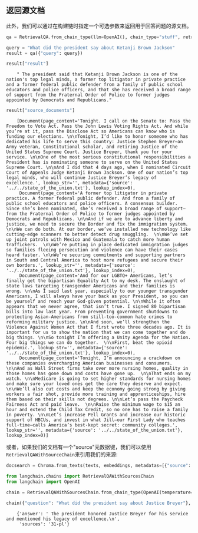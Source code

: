 ## 返回源文档
此外，我们可以通过在构建链时指定一个可选参数来返回用于回答问题的源文档。


```python
qa = RetrievalQA.from_chain_type(llm=OpenAI(), chain_type="stuff", retriever=docsearch.as_retriever(), return_source_documents=True)
```


```python
query = "What did the president say about Ketanji Brown Jackson"
result = qa({"query": query})
```


```python
result["result"]
```

<CodeOutputBlock lang="python">

```
    " The president said that Ketanji Brown Jackson is one of the nation's top legal minds, a former top litigator in private practice and a former federal public defender from a family of public school educators and police officers, and that she has received a broad range of support from the Fraternal Order of Police to former judges appointed by Democrats and Republicans."
```

</CodeOutputBlock>


```python
result["source_documents"]
```

<CodeOutputBlock lang="python">

```
    [Document(page_content='Tonight. I call on the Senate to: Pass the Freedom to Vote Act. Pass the John Lewis Voting Rights Act. And while you’re at it, pass the Disclose Act so Americans can know who is funding our elections. \n\nTonight, I’d like to honor someone who has dedicated his life to serve this country: Justice Stephen Breyer—an Army veteran, Constitutional scholar, and retiring Justice of the United States Supreme Court. Justice Breyer, thank you for your service. \n\nOne of the most serious constitutional responsibilities a President has is nominating someone to serve on the United States Supreme Court. \n\nAnd I did that 4 days ago, when I nominated Circuit Court of Appeals Judge Ketanji Brown Jackson. One of our nation’s top legal minds, who will continue Justice Breyer’s legacy of excellence.', lookup_str='', metadata={'source': '../../state_of_the_union.txt'}, lookup_index=0),
     Document(page_content='A former top litigator in private practice. A former federal public defender. And from a family of public school educators and police officers. A consensus builder. Since she’s been nominated, she’s received a broad range of support—from the Fraternal Order of Police to former judges appointed by Democrats and Republicans. \n\nAnd if we are to advance liberty and justice, we need to secure the Border and fix the immigration system. \n\nWe can do both. At our border, we’ve installed new technology like cutting-edge scanners to better detect drug smuggling.  \n\nWe’ve set up joint patrols with Mexico and Guatemala to catch more human traffickers.  \n\nWe’re putting in place dedicated immigration judges so families fleeing persecution and violence can have their cases heard faster. \n\nWe’re securing commitments and supporting partners in South and Central America to host more refugees and secure their own borders.', lookup_str='', metadata={'source': '../../state_of_the_union.txt'}, lookup_index=0),
     Document(page_content='And for our LGBTQ+ Americans, let’s finally get the bipartisan Equality Act to my desk. The onslaught of state laws targeting transgender Americans and their families is wrong. \n\nAs I said last year, especially to our younger transgender Americans, I will always have your back as your President, so you can be yourself and reach your God-given potential. \n\nWhile it often appears that we never agree, that isn’t true. I signed 80 bipartisan bills into law last year. From preventing government shutdowns to protecting Asian-Americans from still-too-common hate crimes to reforming military justice. \n\nAnd soon, we’ll strengthen the Violence Against Women Act that I first wrote three decades ago. It is important for us to show the nation that we can come together and do big things. \n\nSo tonight I’m offering a Unity Agenda for the Nation. Four big things we can do together.  \n\nFirst, beat the opioid epidemic.', lookup_str='', metadata={'source': '../../state_of_the_union.txt'}, lookup_index=0),
     Document(page_content='Tonight, I’m announcing a crackdown on these companies overcharging American businesses and consumers. \n\nAnd as Wall Street firms take over more nursing homes, quality in those homes has gone down and costs have gone up.  \n\nThat ends on my watch. \n\nMedicare is going to set higher standards for nursing homes and make sure your loved ones get the care they deserve and expect. \n\nWe’ll also cut costs and keep the economy going strong by giving workers a fair shot, provide more training and apprenticeships, hire them based on their skills not degrees. \n\nLet’s pass the Paycheck Fairness Act and paid leave.  \n\nRaise the minimum wage to $15 an hour and extend the Child Tax Credit, so no one has to raise a family in poverty. \n\nLet’s increase Pell Grants and increase our historic support of HBCUs, and invest in what Jill—our First Lady who teaches full-time—calls America’s best-kept secret: community colleges.', lookup_str='', metadata={'source': '../../state_of_the_union.txt'}, lookup_index=0)]
```

或者，如果我们的文档有一个"source"元数据键，我们可以使用`RetrievalQAWithSourceChain`来引用我们的来源:

```python
docsearch = Chroma.from_texts(texts, embeddings, metadatas=[{"source": f"{i}-pl"} for i in range(len(texts))])
```

```python
from langchain.chains import RetrievalQAWithSourcesChain
from langchain import OpenAI

chain = RetrievalQAWithSourcesChain.from_chain_type(OpenAI(temperature=0), chain_type="stuff", retriever=docsearch.as_retriever())
```

```python
chain({"question": "What did the president say about Justice Breyer"}, return_only_outputs=True)
```

<CodeOutputBlock lang="python">

```
    {'answer': ' The president honored Justice Breyer for his service and mentioned his legacy of excellence.\n',
     'sources': '31-pl'}
```

</CodeOutputBlock>